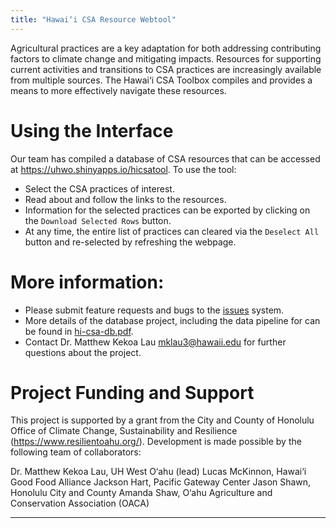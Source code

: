 ```yaml
---
title: "Hawai‘i CSA Resource Webtool"
---
```


Agricultural practices are a key adaptation for both addressing
contributing factors to climate change and mitigating
impacts. Resources for supporting current activities and transitions
to CSA practices are increasingly available from multiple sources. The
Hawai‘i CSA Toolbox compiles and provides a means to more effectively
navigate these resources.

# Using the Interface

Our team has compiled a database of CSA resources that can be accessed
at
[https://uhwo.shinyapps.io/hicsatool](https://uhwo.shinyapps.io/hicsatool). To
use the tool: 

- Select the CSA practices of interest. 
- Read about and follow the links to the resources. 
- Information for the selected practices can be exported by clicking
  on the `Download Selected Rows` button. 
- At any time, the entire list of practices can cleared via the
  `Deselect All` button and re-selected by refreshing the webpage. 

# More information:

- Please submit feature requests and bugs to the
  [issues](https://forms.gle/eRzdRQ3W6NRcDQGA6) system.
- More details of the database project, including the data pipeline
  for  can be found in
  [hi-csa-db.pdf](https://github.com/ecoFw/hi-csa-db/blob/9a50b0bf0bb518dd775fa189e8a691efa9275b18/hi-csa-db.pdf "hi-csa-db.pdf").
- Contact Dr. Matthew Kekoa Lau [mklau3@hawaii.edu](mklau3@hawaii.edu
  "mklau3@hawaii.edu") for further questions about the project.


# Project Funding and Support

This project is supported by a grant from the City and County of
Honolulu Office of Climate Change, Sustainability and Resilience
([https://www.resilientoahu.org/](https://www.resilientoahu.org/)). Development is made possible by
the following team of collaborators:

Dr. Matthew Kekoa Lau, UH West O‘ahu (lead)
Lucas McKinnon, Hawai‘i Good Food Alliance
Jackson Hart, Pacific Gateway Center
Jason Shawn, Honolulu City and County
Amanda Shaw, O‘ahu Agriculture and Conservation Association (OACA)



-------------------------------------------------------------------------------
